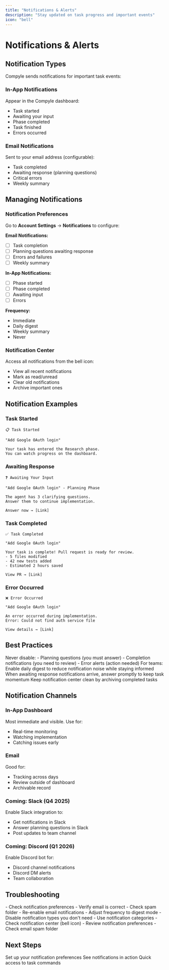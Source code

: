 ```yaml
---
title: "Notifications & Alerts"
description: "Stay updated on task progress and important events"
icon: "bell"
---
```


# Notifications & Alerts

## Notification Types

Compyle sends notifications for important task events:

### In-App Notifications

Appear in the Compyle dashboard:
- Task started
- Awaiting your input
- Phase completed
- Task finished
- Errors occurred

### Email Notifications

Sent to your email address (configurable):
- Task completed
- Awaiting response (planning questions)
- Critical errors
- Weekly summary

## Managing Notifications

### Notification Preferences

Go to **Account Settings** → **Notifications** to configure:

**Email Notifications:**
- ☐ Task completion
- ☐ Planning questions awaiting response
- ☐ Errors and failures
- ☐ Weekly summary

**In-App Notifications:**
- ☐ Phase started
- ☐ Phase completed
- ☐ Awaiting input
- ☐ Errors

**Frequency:**
- Immediate
- Daily digest
- Weekly summary
- Never

### Notification Center

Access all notifications from the bell icon:
- View all recent notifications
- Mark as read/unread
- Clear old notifications
- Archive important ones

## Notification Examples

### Task Started

```
📋 Task Started

"Add Google OAuth login"

Your task has entered the Research phase.
You can watch progress on the dashboard.
```

### Awaiting Response

```
❓ Awaiting Your Input

"Add Google OAuth login" - Planning Phase

The agent has 3 clarifying questions.
Answer them to continue implementation.

Answer now → [Link]
```

### Task Completed

```
✅ Task Completed

"Add Google OAuth login"

Your task is complete! Pull request is ready for review.
- 5 files modified
- 42 new tests added
- Estimated 2 hours saved

View PR → [Link]
```

### Error Occurred

```
❌ Error Occurred

"Add Google OAuth login"

An error occurred during implementation.
Error: Could not find auth service file

View details → [Link]
```

## Best Practices

<Tip title="Enable Critical Notifications">
  Never disable:
  - Planning questions (you must answer)
  - Completion notifications (you need to review)
  - Error alerts (action needed)
</Tip>

<Tip title="Batch Digest Mode">
  For teams: Enable daily digest to reduce notification noise while staying informed
</Tip>

<Tip title="Quick Response">
  When awaiting response notifications arrive, answer promptly to keep task momentum
</Tip>

<Tip title="Archive Old Notifications">
  Keep notification center clean by archiving completed tasks
</Tip>

## Notification Channels

### In-App Dashboard

Most immediate and visible. Use for:
- Real-time monitoring
- Watching implementation
- Catching issues early

### Email

Good for:
- Tracking across days
- Review outside of dashboard
- Archivable record

### Coming: Slack (Q4 2025)

Enable Slack integration to:
- Get notifications in Slack
- Answer planning questions in Slack
- Post updates to team channel

### Coming: Discord (Q1 2026)

Enable Discord bot for:
- Discord channel notifications
- Discord DM alerts
- Team collaboration

## Troubleshooting

<AccordionGroup>
  <Accordion title="Not receiving email notifications">
    - Check notification preferences
    - Verify email is correct
    - Check spam folder
    - Re-enable email notifications
  </Accordion>
  <Accordion title="Too many notifications">
    - Adjust frequency to digest mode
    - Disable notification types you don't need
    - Use notification categories
  </Accordion>
  <Accordion title="Missing important notification">
    - Check notification center (bell icon)
    - Review notification preferences
    - Check email spam folder
  </Accordion>
</AccordionGroup>

## Next Steps

<CardGroup cols={3}>
  <Card title="Configure Notifications" href="#" icon="settings">
    Set up your notification preferences
  </Card>
  <Card title="Create Your First Task" href="../getting-started/first-task" icon="lightning-bolt">
    See notifications in action
  </Card>
  <Card title="Command Palette" href="./command-palette" icon="command">
    Quick access to task commands
  </Card>
</CardGroup>
